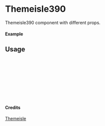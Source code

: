 
<Meta of={Themeisle390} title="Themeisle/Themeisle390" />

# Themeisle390

Themeisle390 component with different props.

#### Example

<Canvas of={Themeisle390.Primary} />

## Usage

```ts
import { Themeisle390 } from "yadl-ui";

const Example = () => {
  return (
      <Themeisle390 />
  );
};

export default Example;
```

#### Credits
[Themeisle](https://themeisle.com/illustrations/)
